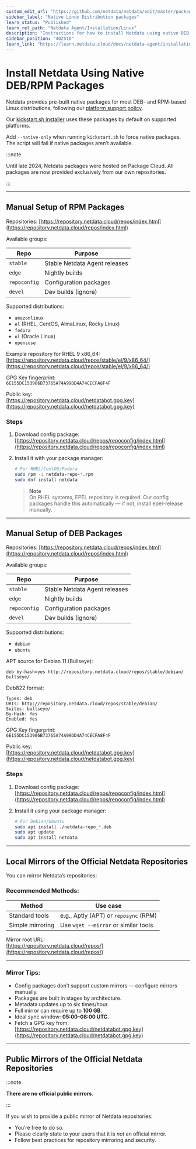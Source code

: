 ```yaml
---
custom_edit_url: "https://github.com/netdata/netdata/edit/master/packaging/installer/methods/packages.md"
sidebar_label: "Native Linux Distribution packages"
learn_status: "Published"
learn_rel_path: "Netdata Agent/Installation/Linux"
description: "Instructions for how to install Netdata using native DEB or RPM packages."
sidebar_position: "402510"
learn_link: "https://learn.netdata.cloud/docs/netdata-agent/installation/linux/native-linux-distribution-packages"
---
```


# Install Netdata Using Native DEB/RPM Packages

Netdata provides pre-built native packages for most DEB- and RPM-based Linux distributions, following our [platform support policy](/docs/netdata-agent/versions-&-platforms).

Our [kickstart.sh installer](/docs/netdata-agent/installation/linux) uses these packages by default on supported platforms.

Add `--native-only` when running `kickstart.sh` to force native packages. The script will fail if native packages aren’t available.

:::note

Until late 2024, Netdata packages were hosted on Package Cloud. All packages are now provided exclusively from our own repositories.

:::

---

## Manual Setup of RPM Packages

Repositories: [https://repository.netdata.cloud/repos/index.html](https://repository.netdata.cloud/repos/index.html)

Available groups:

| Repo         | Purpose                       |
|--------------|-------------------------------|
| `stable`     | Stable Netdata Agent releases |
| `edge`       | Nightly builds                |
| `repoconfig` | Configuration packages        |
| `devel`      | Dev builds (ignore)           |

Supported distributions:

- `amazonlinux`
- `el` (RHEL, CentOS, AlmaLinux, Rocky Linux)
- `fedora`
- `ol` (Oracle Linux)
- `opensuse`

Example repository for RHEL 9 x86_64:  
[https://repository.netdata.cloud/repos/stable/el/9/x86_64/](https://repository.netdata.cloud/repos/stable/el/9/x86_64/)

GPG Key fingerprint:  
`6E155DC153906B73765A74A99DD4A74CECFA8F4F`

Public key:  
[https://repository.netdata.cloud/netdatabot.gpg.key](https://repository.netdata.cloud/netdatabot.gpg.key)

### Steps

1. Download config package:  
   [https://repository.netdata.cloud/repos/repoconfig/index.html](https://repository.netdata.cloud/repos/repoconfig/index.html)

2. Install it with your package manager:

   ```bash
   # For RHEL/CentOS/Fedora
   sudo rpm -i netdata-repo-*.rpm
   sudo dnf install netdata
   ```

   > **Note**  
   > On RHEL systems, EPEL repository is required.
   > Our config packages handle this automatically — if not, install epel-release manually.

---

## Manual Setup of DEB Packages

Repositories: [https://repository.netdata.cloud/repos/index.html](https://repository.netdata.cloud/repos/index.html)

Available groups:

| Repo         | Purpose                       |
|--------------|-------------------------------|
| `stable`     | Stable Netdata Agent releases |
| `edge`       | Nightly builds                |
| `repoconfig` | Configuration packages        |
| `devel`      | Dev builds (ignore)           |

Supported distributions:

- `debian`
- `ubuntu`

APT source for Debian 11 (Bullseye):

```
deb by-hash=yes http://repository.netdata.cloud/repos/stable/debian/ bullseye/
```

Deb822 format:

```
Types: deb
URIs: http://repository.netdata.cloud/repos/stable/debian/
Suites: bullseye/
By-Hash: Yes
Enabled: Yes
```

GPG Key fingerprint:  
`6E155DC153906B73765A74A99DD4A74CECFA8F4F`

Public key:  
[https://repository.netdata.cloud/netdatabot.gpg.key](https://repository.netdata.cloud/netdatabot.gpg.key)

### Steps

1. Download config package:  
   [https://repository.netdata.cloud/repos/repoconfig/index.html](https://repository.netdata.cloud/repos/repoconfig/index.html)

2. Install it using your package manager:

   ```bash
   # For Debian/Ubuntu
   sudo apt install ./netdata-repo_*.deb
   sudo apt update
   sudo apt install netdata
   ```

---

## Local Mirrors of the Official Netdata Repositories

You can mirror Netdata’s repositories:

### Recommended Methods:

| Method           | Use case                              |
|------------------|---------------------------------------|
| Standard tools   | e.g., Aptly (APT) or `reposync` (RPM) |
| Simple mirroring | Use `wget --mirror` or similar tools  |

Mirror root URL:  
[https://repository.netdata.cloud/repos/](https://repository.netdata.cloud/repos/)

---

### Mirror Tips:

- Config packages don’t support custom mirrors — configure mirrors manually.
- Packages are built in stages by architecture.
- Metadata updates up to six times/hour.
- Full mirror can require up to **100 GB**.
- Ideal sync window: **05:00–08:00 UTC**.
- Fetch a GPG key from:  
  [https://repository.netdata.cloud/netdatabot.gpg.key](https://repository.netdata.cloud/netdatabot.gpg.key)

---

## Public Mirrors of the Official Netdata Repositories

:::note

**There are no official public mirrors**.

:::

If you wish to provide a public mirror of Netdata repositories:

- You’re free to do so.
- Please clearly state to your users that it is *not* an official mirror.
- Follow best practices for repository mirroring and security.

